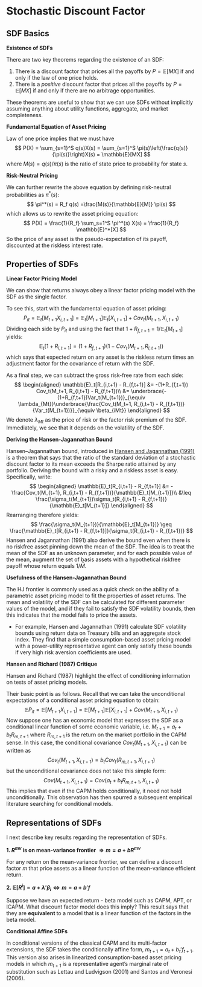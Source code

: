 # Stochastic Discount Factor

## SDF Basics

**Existence of SDFs**

There are two key theorems regarding the existence of an SDF:

1. There is a discount factor that prices all the payoffs by $P=\mathbb{E}[MX]$ if and only if the law of one price holds.
2. There is a *positive* discount factor that prices all the payoffs by $P = \mathbb{E}[MX]$ if and only if there are no arbitrage opportunities.

These theorems are useful to show that we can use SDFs without implicitly assuming anything about utility functions, aggregate, and market completeness. 

**Fundamental Equation of Asset Pricing**

Law of one price implies that we must have
$$
P(X) = \sum_{s=1}^S q(s)X(s) = \sum_{s=1}^S \pi(s)\left(\frac{q(s)}{\pi(s)}\right)X(s) = \mathbb{E}[MX]
$$
where $M(s) = q(s) / \pi(s)$ is the ratio of state price to probability for state $s$. 

**Risk-Neutral Pricing**

We can further rewrite the above equation by defining risk-neutral probabilities as $\pi^*(s)$:
$$
\pi^*(s) = R_f q(s) =\frac{M(s)}{\mathbb{E}[M]} \pi(s)
$$
which allows us to rewrite the asset pricing equation:
$$
P(X) = \frac{1}{R_f} \sum_s=1^S \pi^*(s) X(s) = \frac{1}{R_f} \mathbb{E}^*[X]
$$
So the price of any asset is the pseudo-expectation of its payoff, discounted at the riskless interest rate. 

## Properties of SDFs

**Linear Factor Pricing Model**

We can show that returns always obey a linear factor pricing model with the SDF as the single factor. 

To see this, start with the fundamental equation of asset pricing:
$$
P_{it} = \mathbb{E}_t[M_{t+1}X_{i,t+1}] = \mathbb{E}_t[M_{t+1}]\mathbb{E}_t[X_{i,t+1}] + Cov_t(M_{t+1}, X_{i,t+1})
$$
Dividing each side by $P_{it}$ and using the fact that $1+R_{f,t+1} = 1 / \mathbb{E}_t[M_{t+1}]$ yields:
$$
\mathbb{E}_t[1+R_{i,t+1}] = (1 + R_{f,t+1})(1 - Cov_t(M_{t+1}, R_{i,t+1}))
$$
which says that expected return on any asset is the riskless return times an adjustment factor for the covariance of return with the SDF.

As a final step, we can subtract the gross risk-free rate from each side:
$$
\begin{aligned}
\mathbb{E}_t[R_{i,t+1} - R_{f,t+1}] &= -(1+R_{f,t+1}) Cov_t(M_t+1, R_{i,t+1} - R_{f,t+1})\\
									&= \underbrace{-(1+R_{f,t+1})Var_t(M_{t+1})}_{\equiv \lambda_{Mt}}\underbrace{\frac{Cov_t(M_t+1, R_{i,t+1} - R_{f,t+1})}{Var_t(M_{t+1})}}_{\equiv \beta_{iMt}}
\end{aligned}
$$
We denote $\lambda_{Mt}$ as the price of risk or the factor risk premium of the SDF. Immediately, we see that it depends on the volatility of the SDF. 

**Deriving the Hansen-Jagannathan Bound**

Hansen–Jagannathan bound, introduced in [Hansen and Jagannathan (1991)](#HansJaga:91) is a theorem that says that the ratio of the standard deviation of a stochastic discount factor to its mean exceeds the Sharpe ratio attained by any portfolio. Deriving the bound with a risky and a riskless asset is easy. Specifically, write:
$$
\begin{aligned}
\mathbb{E}_t[R_{i,t+1} - R_{f,t+1}] &= -\frac{Cov_t(M_{t+1}, R_{i,t+1} - R_{f,t+1})}{\mathbb{E}_t[M_{t+1}]}\\
									&\leq \frac{\sigma_t(M_{t+1})\sigma_t(R_{i,t+1} - R_{f,t+1})}{\mathbb{E}_t[M_{t+1}]}
\end{aligned}
$$
Rearranging therefore yields:
$$
\frac{\sigma_t(M_{t+1})}{\mathbb{E}_t[M_{t+1}]} \geq \frac{\mathbb{E}_t[R_{i,t+1} - R_{f,t+1}]}{\sigma_t(R_{i,t+1} - R_{f,t+1})}
$$
Hansen and Jagannathan (1991) also derive the bound even when there is no riskfree asset pinning down the mean of the SDF. The idea is to treat the mean of the SDF as an unknown parameter, and for each possible value of the mean, augment the set of basis assets with a hypothetical riskfree payoff whose return equals $1/\bar{M}$. 

**Usefulness of the Hansen-Jagannathan Bound**

The HJ frontier is commonly used as a quick check on the ability of a parametric asset pricing model to fit the properties of asset returns. The mean and volatility of the SDF can be calculated for different parameter values of the model, and if they fail to satisfy the SDF volatility bounds, then this indicates that the model fails to price the assets.

- For example, Hansen and Jagannathan (1991) calculate SDF volatility bounds using return data on Treasury bills and an aggregate stock index. They find that a simple consumption-based asset pricing model with a power-utility representative agent can only satisfy these bounds if very high risk aversion coefficients are used.

**Hansen and Richard (1987) Critique**

Hansen and Richard (1987) highlight the effect of conditioning information on tests of asset pricing models. 

Their basic point is as follows. Recall that we can take the unconditional expectations of a conditional asset pricing equation to obtain:
$$
\mathbb{E}P_{it} = \mathbb{E}[M_{t+1} X_{i,t+1}] = \mathbb{E}[M_{t+1}]\mathbb{E}[X_{i,t+1}] + Cov(M_{t+1}, X_{i,t+1})
$$
Now suppose one has an economic model that expresses the SDF as a conditional linear function of some economic variable, i.e. $M_{t+1} = a_t + b_t R_{m,t+1}$ where $R_{m,t+1}$ is the return on the market portfolio in the CAPM sense. In this case, the conditional covariance $Cov_t(M_{t+1}, X_{i,t+1})$ can be written as
$$
Cov_t(M_{t+1}, X_{i,t+1}) = b_t Cov_t(R_{m,t+1}, X_{i,t+1})
$$
but the unconditional covariance does not take this simple form:
$$
Cov(M_{t+1}, X_{i,t+1}) = Cov(a_t + b_t R_{m,t+1}, X_{i,t+1})
$$
This implies that even if the CAPM holds conditionally, it need not hold unconditionally. This observation has then spurred a subsequent empirical literature searching for conditional models. 

## Representations of SDFs

I next describe key results regarding the representation of SDFs.

**1. $R^{mv}$ is on mean-variance frontier $\Rightarrow m = a+bR^{mv}$**

For any return on the mean-variance frontier, we can define a discount factor $m$ that price assets as a linear function of the mean-variance efficient return.

**2. $\mathbb{E}[R^i] = a + \lambda'\beta_i \Leftrightarrow m = a + b'f$**

Suppose we have an expected return - beta model such as CAPM, APT, or ICAPM. What discount factor model does this imply? This result says that they are **equivalent ** to a model that is a linear function of the factors in the beta model. 

**Conditional Affine SDFs**

In conditional versions of the classical CAPM and its multi-factor extensions, the SDF takes the conditionally affine form, $m_{t+1} = a_t + b_t'f_{t+1}$. This version also arises in linearized consumption-based asset pricing models in which $m_{t+1}$ is a representative agent's marginal rate of substitution such as Lettau and Ludvigson (2001) and Santos and Veronesi (2006).

